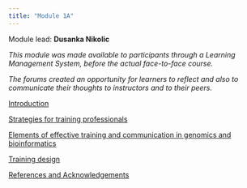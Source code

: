 ```yaml
---
title: "Module 1A"
---
```


Module lead: **Dusanka Nikolic**

*This module was made available to participants through a Learning Management System, before the actual face-to-face course.*

*The forums created an opportunity for learners to reflect and also to communicate their thoughts to instructors and to their peers.*

[Introduction](module1a_introduction.qmd)

[Strategies for training professionals](module1a_strategies.qmd)

[Elements of effective training and communication in genomics and bioinformatics](module1a_elements.qmd)

[Training design](module1a_training_design.qmd)

[References and Acknowledgements](module1a_references.qmd)
